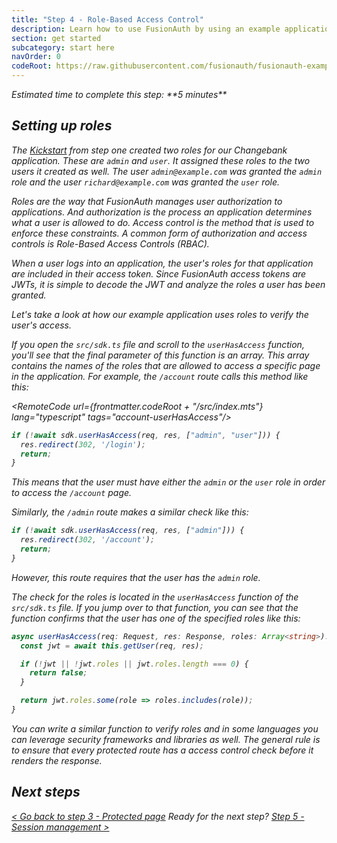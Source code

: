 ```yaml
---
title: "Step 4 - Role-Based Access Control"
description: Learn how to use FusionAuth by using an example application that has a protected page defined.
section: get started
subcategory: start here
navOrder: 0
codeRoot: https://raw.githubusercontent.com/fusionauth/fusionauth-example-express-start-here/refs/heads/bpontarelli/getting-started-with-steps
---
```


<div className="border border-green-700 px-3 rounded-md">
  <i className="fa-duotone fa-stopwatch fa-2x mr-2 text-green-700 align-middle"/> Estimated time to complete this step: **5 minutes**
</div>

## Setting up roles

The [Kickstart](/docs/get-started/download-and-install/development/kickstart) from step one created two roles for our Changebank application. These are `admin` and `user`. It assigned these roles to the two users it created as well. The user `admin@example.com` was granted the `admin` role and the user `richard@example.com` was granted the `user` role.

Roles are the way that FusionAuth manages user authorization to applications. And authorization is the process an application determines what a user is allowed to do. Access control is the method that is used to enforce these constraints. A common form of authorization and access controls is Role-Based Access Controls (RBAC).

When a user logs into an application, the user's roles for that application are included in their access token. Since FusionAuth access tokens are JWTs, it is simple to decode the JWT and analyze the roles a user has been granted.

Let's take a look at how our example application uses roles to verify the user's access.

If you open the `src/sdk.ts` file and scroll to the `userHasAccess` function, you'll see that the final parameter of this function is an array. This array contains the names of the roles that are allowed to access a specific page in the application. For example, the `/account` route calls this method like this:

<RemoteCode url={frontmatter.codeRoot + "/src/index.mts"} lang="typescript" tags="account-userHasAccess"/>

```typescript
if (!await sdk.userHasAccess(req, res, ["admin", "user"])) {
  res.redirect(302, '/login');
  return;
}
```

This means that the user must have either the `admin` or the `user` role in order to access the `/account` page.

Similarly, the `/admin` route makes a similar check like this:

```typescript
if (!await sdk.userHasAccess(req, res, ["admin"])) {
  res.redirect(302, '/account');
  return;
}
```

However, this route requires that the user has the `admin` role.

The check for the roles is located in the `userHasAccess` function of the `src/sdk.ts` file. If you jump over to that function, you can see that the function confirms that the user has one of the specified roles like this:

```typescript
async userHasAccess(req: Request, res: Response, roles: Array<string>): Promise<boolean> {
  const jwt = await this.getUser(req, res);

  if (!jwt || !jwt.roles || jwt.roles.length === 0) {
    return false;
  }

  return jwt.roles.some(role => roles.includes(role));
}
```

You can write a similar function to verify roles and in some languages you can leverage security frameworks and libraries as well. The general rule is to ensure that every protected route has a access control check before it renders the response.

## Next steps

[\< Go back to step 3 - Protected page](step-3) <span class="inline-block mx-6 font-bold">Ready for the next step?</span> [Step 5 - Session management \>](step-5)



